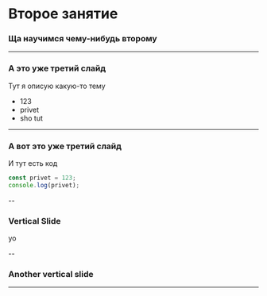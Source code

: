 # Второе занятие

### Ща научимся чему-нибудь второму

---

### А это уже третий слайд

Тут я описую какую-то тему

- 123
- privet
- sho tut

---

### А вот это уже третий слайд

И тут есть код

```js 
const privet = 123;
console.log(privet);
```

--

### Vertical Slide

yo

--

### Another vertical slide

---